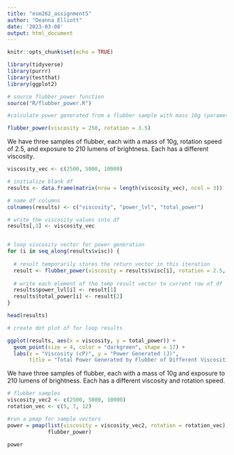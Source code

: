 ```yaml
---
title: "esm262_assignment5"
author: "Deanna Elliott"
date: '2023-03-08'
output: html_document
---
```


```r
knitr::opts_chunk$set(echo = TRUE)

library(tidyverse)
library(purrr)
library(testthat)
library(ggplot2)
```

```r

# source flubber_power function
source("R/flubber_power.R")

#calculate power generated from a flubber sample with mass 10g (parameter), viscosity 250 cP (input), rotation speed 3.5 m/s (input), exposed to 210 lumens of brightness (parameter)

flubber_power(viscosity = 250, rotation = 3.5)

```

We have three samples of flubber, each with a mass of 10g, rotation speed of 2.5, and exposure to 210 lumens of brightness. Each has a different viscosity.

```r

viscosity_vec <- c(2500, 5000, 10000)

# initialize blank df
results <- data.frame(matrix(nrow = length(viscosity_vec), ncol = 3))

# name df columns
colnames(results) <- c("viscosity", "power_lvl", "total_power")

# write the viscosity values into df
results[,1] <- viscosity_vec


# loop viscosity vector for power generation
for (i in seq_along(results$visc)) {
  
  # result temporarily stores the return vector in this iteration
  result <- flubber_power(viscosity = results$visc[i], rotation = 2.5, mass = 10, brightness = 210)
  
  # write each element of the temp result vector to current row of df
  results$power_lvl[i] <- result[1]
  results$total_power[i] <- result[2]
}

head(results)

```

```r

# create dot plot of for loop results

ggplot(results, aes(x = viscosity, y = total_power)) +
  geom_point(size = 4, color = "darkgreen", shape = 17) +
  labs(x = "Viscosity (cP)", y = "Power Generated (J)",
       title = "Total Power Generated by Flubber of Different Viscosities")

```

We have three samples of flubber, each with a mass of 10g and exposure to 210 lumens of brightness. Each has a different viscosity and rotation speed.

```r

# flubber samples
viscosity_vec2 <- c(2500, 5000, 10000)
rotation_vec <- c(5, 7, 12)

#run a pmap for sample vectors
power = pmap(list(viscosity = viscosity_vec2, rotation = rotation_vec),
             flubber_power)

power

```


